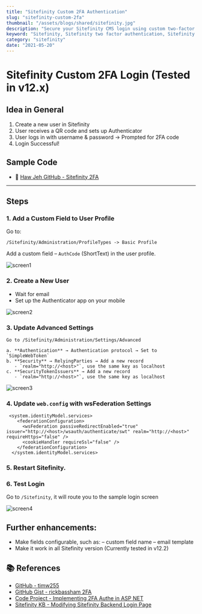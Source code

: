 ```yaml
---
title: "Sitefinity Custom 2FA Authentication"
slug: "sitefinity-custom-2fa"
thumbnail: "/assets/blogs/shared/sitefinity.jpg"
description: "Secure your Sitefinity CMS login using custom two-factor authentication (2FA). This step-by-step guide walks you through creating a new user field, configuring token authentication, and integrating QR code-based login with Authenticator apps"
keyword: "Sitefinity, Sitefinity two factor authentication, Sitefinity 2FA setup, Sitefinity custom login"
category: "sitefinity"
date: "2021-05-20"
---
```


# Sitefinity Custom 2FA Login (Tested in v12.x)

## Idea in General

1. Create a new user in Sitefinity  
2. User receives a QR code and sets up Authenticator  
3. User logs in with username & password → Prompted for 2FA code  
4. Login Successful!  

## Sample Code

- 🔗 [Haw Jeh GitHub - Sitefinity 2FA](https://github.com/hawjeh/Sitefinity2fa)

---

## Steps

### 1. Add a Custom Field to User Profile

Go to:

` /Sitefinity/Administration/ProfileTypes -> Basic Profile `

Add a custom field – `AuthCode` (ShortText) in the user profile.

![screen1](/assets/blogs/sitefinity-custom-2fa/screen-1.png)


### 2. Create a New User

- Wait for email
- Set up the Authenticator app on your mobile

![screen2](/assets/blogs/sitefinity-custom-2fa/screen-2.png)


### 3. Update Advanced Settings 

` Go to /Sitefinity/Administration/Settings/Advanced `

```
a. **Authentication** → Authentication protocol → Set to `SimpleWebToken`  
b. **Security** → RelyingParties → Add a new record  
   - `realm="http://<host>"`, use the same key as localhost  
c. **SecurityTokenIssuers** → Add a new record  
   - `realm="http://<host>"`, use the same key as localhost
```

![screen3](/assets/blogs/sitefinity-custom-2fa/screen-3.png)

### 4. Update `web.config` with wsFederation Settings

```
 <system.identityModel.services>
    <federationConfiguration>
      <wsFederation passiveRedirectEnabled="true" issuer="http://<host>/wsauth/authenticate/swt" realm="http://<host>" requireHttps="false" />
      <cookieHandler requireSsl="false" />
    </federationConfiguration>
  </system.identityModel.services>
```

### 5. Restart Sitefinity.


### 6. Test Login 

Go to `/Sitefinity`, it will route you to the sample login screen

![screen4](/assets/blogs/sitefinity-custom-2fa/screen-4.png)


## Further enhancements:

- Make fields configurable, such as:
    – custom field name
    – email template
- Make it work in all Sitefinity version (Currently tested in v12.2)


## 📚 References

- [GitHub - timw255](https://github.com/timw255/timw255.Sitefinity.TwoFactorAuthentication)
- [GitHub Gist - rickbassham 2FA](https://github.com/rickbassham/two-factor)
- [Code Project - Implementing 2FA Authe in ASP NET](https://www.codeproject.com/Articles/403355/Implementing-Two-Factor-Authentication-in-ASP-NET)
- [Sitefinity KB - Modifying Sitefinity Backend Login Page](https://knowledgebase.progress.com/articles/Article/Modifying-Sitefinitys-backend-login-page)
